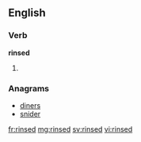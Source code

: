 ==English==

===Verb===
'''rinsed'''

# {{past of|[[rinse]]}}

===Anagrams===
* [[diners#English|diners]]
* [[snider#English|snider]]

[[fr:rinsed]]
[[mg:rinsed]]
[[sv:rinsed]]
[[vi:rinsed]]